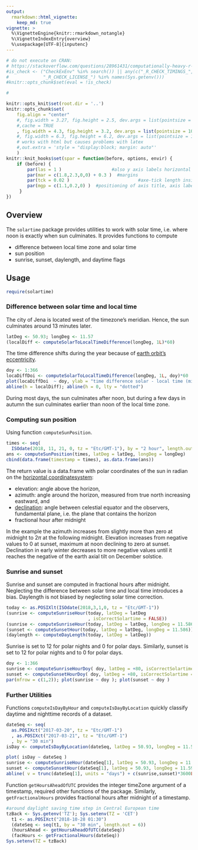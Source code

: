 ```yaml
---
output: 
  rmarkdown::html_vignette:
    keep_md: true
vignette: >
  %\VignetteEngine{knitr::rmarkdown_notangle}
  %\VignetteIndexEntry{overview}
  %\usepackage[UTF-8]{inputenc}
---
```


<!--
rmarkdown::render("vignettes/overview.Rmd", output_format = "md_document")
-->
```r
# do not execute on CRAN: 
# https://stackoverflow.com/questions/28961431/computationally-heavy-r-vignettes
#is_check <- ("CheckExEnv" %in% search()) || any(c("_R_CHECK_TIMINGS_",
#             "_R_CHECK_LICENSE_") %in% names(Sys.getenv()))
#knitr::opts_chunk$set(eval = !is_check)
```

```r
#

knitr::opts_knit$set(root.dir = '..')
knitr::opts_chunk$set(
    fig.align = "center"
    #, fig.width = 3.27, fig.height = 2.5, dev.args = list(pointsize = 10)
    #,cache = TRUE
    , fig.width = 4.3, fig.height = 3.2, dev.args = list(pointsize = 10)
    #, fig.width = 6.3, fig.height = 6.2, dev.args = list(pointsize = 10)
    # works with html but causes problems with latex
    #,out.extra = 'style = "display:block; margin: auto"' 
    )
knitr::knit_hooks$set(spar = function(before, options, envir) {
    if (before) {
        par(las = 1 )                   #also y axis labels horizontal
        par(mar = c(1.8,2.3,0,0) + 0.3 )  #margins
        par(tck = 0.02 )                          #axe-tick length inside plots             
        par(mgp = c(1.1,0.2,0) )  #positioning of axis title, axis labels, axis
     }
})
```


## Overview

The `solartime` package provides utilities to work with solar time, 
i.e. where noon is exactly when sun culminates.
It provides functions to compute

- difference between local time zone and solar time
- sun position
- sunrise, sunset, daylength, and daytime flags

## Usage

```r
require(solartime)
```

### Difference between solar time and local time

The city of Jena is located west of the timezone's meridian.
Hence, the sun culminates around 13 minutes later.

```r
latDeg <- 50.93; longDeg <- 11.57
(localDiff <- computeSolarToLocalTimeDifference(longDeg, 1L)*60)
```
The time difference shifts during the year because of 
[earth orbit's eccentricity](https://en.wikipedia.org/wiki/Orbital_eccentricity).

```r
doy <- 1:366
locaDiffDoi <- computeSolarToLocalTimeDifference(longDeg, 1L, doy)*60
plot(locaDiffDoi  ~ doy, ylab = "time difference solar - local time (min)")
abline(h = localDiff); abline(h = 0, lty = "dotted")
```

During most days, the sun culminates after noon, but during a few days 
in autumn the sun culminates earlier than noon of the local time zone.


### Computing sun position

Using function `computeSunPosition`.

```r
times <- seq( 
  ISOdate(2018, 11, 21, 0, tz = "Etc/GMT-1"), by = "2 hour", length.out = 13)
ans <- computeSunPosition(times, latDeg = latDeg, longDeg = longDeg)
cbind(data.frame(timestamp = times), as.data.frame(ans))
```

The return value is a data.frame with polar coordinates of the sun in radian
on the [horizontal coordinatesystem](https://en.wikipedia.org/wiki/Horizontal_coordinate_system): 

- elevation: angle above the horizon, 
- azimuth: angle around the horizon, measured from true north increasing 
  eastward, and 
- [declination](https://en.wikipedia.org/wiki/Declination): angle between
  celestial equator and the observers, fundamental plane, i.e. the plane that
  contains the horizon
- fractional hour after midnight
    
In the example the azimuth increases from slightly more than zero at midnight to 
2$\pi$ 
at the following midnight. Elevation increases from negative values to 0 at 
sunset, 
maximum at noon declining to zero at sunset. Declination in early winter 
decreases to
more negative values until it reaches the negative of the earth axial tilt on 
December solstice.


### Sunrise and sunset

Sunrise and sunset are computed in fractional hours after midnight. 
Neglecting the difference between solar time and local time introduces a bias.
Daylength is not biased by neglecting solar time correction.

```r
today <- as.POSIXlt(ISOdate(2018,3,1,0, tz = "Etc/GMT-1"))
(sunrise <- computeSunriseHour(today, latDeg = latDeg
                               , isCorrectSolartime = FALSE))
(sunrise <- computeSunriseHour(today, latDeg = latDeg, longDeg = 11.586))
(sunset <- computeSunsetHour(today, latDeg = latDeg, longDeg = 11.586))
(daylength <- computeDayLength(today, latDeg = latDeg))
```

Sunrise is set to 12 for polar nights and 0 for polar days.
Similarly, sunset is set to 12 for polar nights and to 0 for polar days.
```r
doy <- 1:366
sunrise <- computeSunriseHourDoy( doy, latDeg = +80, isCorrectSolartime = FALSE)
sunset <- computeSunsetHourDoy( doy, latDeg = +80, isCorrectSolartime = FALSE)
par(mfrow = c(1,2)); plot(sunrise ~ doy ); plot(sunset ~ doy )
```

### Further Utilities

Functions `computeIsDayByHour` and `computeIsDayByLocation` 
quickly classify daytime and nighttime records of a dataset.

```r
dateSeq <- seq( 
  as.POSIXct("2017-03-20", tz = "Etc/GMT-1")
  , as.POSIXct("2017-03-21", tz = "Etc/GMT-1")
  , by = "30 min")
isDay <- computeIsDayByLocation(dateSeq, latDeg = 50.93, longDeg = 11.59)
```

```r
plot( isDay ~ dateSeq )
sunrise <- computeSunriseHour(dateSeq[1], latDeg = 50.93, longDeg = 11.59)
sunset <- computeSunsetHour(dateSeq[1], latDeg = 50.93, longDeg = 11.59)
abline( v = trunc(dateSeq[1], units = "days") + c(sunrise,sunset)*3600L )
```

Function `getHoursAheadOfUTC` provides the integer timeZone argument 
of a timestamp, required other functions of the package.
Similarly, `getFractionalHours` provides fractional hours after midnight of
a timestamp.

```r
#around daylight saving time step in Central European time
tzBack <- Sys.getenv('TZ'); Sys.setenv(TZ = 'CET') 
  t1 <- as.POSIXct("2018-10-28 01:30")
  (dateSeq <- seq(t1, by = "30 min", length.out = 6))
  (hoursAhead <- getHoursAheadOfUTC(dateSeq))
  (facHours <- getFractionalHours(dateSeq))
Sys.setenv(TZ = tzBack)
```

<!-- 
See the [package vignettes](https://github.com/bgctw/solartime/tree/master/vignettes) (*.md) for further examples.
-->

